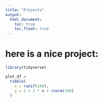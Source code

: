 ```yaml
---
title: "Projects"
output: 
  html_document:
    toc: true
    toc_float: true
---
```


# here is a nice project: 

```r
library(tidyverse)

plot_df = 
  tibble(
    x = runif(100),
    y = 1 + 2 * x + rnorm(100)
  )
```
